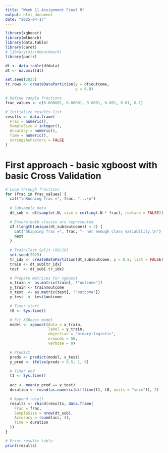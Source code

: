 ---
title: "Week 11 Assignment Final R"
output: html_document
date: "2025-04-17"
---
```{r}
library(xgboost)
library(mlbench)
library(data.table)
library(caret)
# library(microbenchmark)
library(purrr)
```

```{r}
dt <- data.table(dfdata)
dt <- na.omit(dt)

set.seed(2025)
tr.rows <- createDataPartition(y = dt$outcome,
                               p = 0.8)
```


```{r}
# Define sample fractions
frac_values <- c(0.000001, 0.00001, 0.0001, 0.001, 0.01, 0.1)

# Initialize results list
results <- data.frame(
  Frac = numeric(),
  SampleSize = integer(),
  Accuracy = numeric(),
  Time = numeric(),
  stringsAsFactors = FALSE
)

```

# First approach - basic xgboost with basic Cross Validation

```{r}
# Loop through fractions
for (frac in frac_values) {
  cat("\nRunning frac =", frac, "...\n")
  
  # Subsample data
  dt_sub <- dt[sample(.N, size = ceiling(.N * frac), replace = FALSE)]

  # Ensure both classes are represented
  if (length(unique(dt_sub$outcome)) < 2) {
    cat("Skipping frac =", frac, "- not enough class variability.\n")
    next
  }
  
  # Train/Test Split (80/20)
  set.seed(2025)
  tr_idx <- createDataPartition(dt_sub$outcome, p = 0.8, list = FALSE)
  train <- dt_sub[tr_idx]
  test  <- dt_sub[-tr_idx]

  # Prepare matrices for xgboost
  x_train <- as.matrix(train[, !"outcome"])
  y_train <- train$outcome
  x_test  <- as.matrix(test[, !"outcome"])
  y_test  <- test$outcome

  # Timer start
  t0 <- Sys.time()

  # Fit XGBoost model
  model <- xgboost(data = x_train,
                   label = y_train,
                   objective = "binary:logistic",
                   nrounds = 50,
                   verbose = 0)

  # Predict
  preds <- predict(model, x_test)
  y_pred <- ifelse(preds > 0.5, 1, 0)

  # Timer end
  t1 <- Sys.time()
  
  acc <- mean(y_pred == y_test)
  duration <- round(as.numeric(difftime(t1, t0, units = "secs")), 2)

  # Append result
  results <- rbind(results, data.frame(
    Frac = frac,
    SampleSize = nrow(dt_sub),
    Accuracy = round(acc, 4),
    Time = duration
  ))
}

# Print results table
print(results)

```

